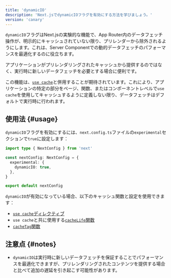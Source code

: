 ```yaml
---
title: 'dynamicIO'
description: 'Next.jsでdynamicIOフラグを有効にする方法を学びましょう。'
version: 'canary'
---
```


`dynamicIO`フラグはNext.jsの実験的な機能で、App Router内のデータフェッチ操作が、明示的にキャッシュされていない限り、プリレンダーから除外されるようにします。これは、Server Componentでの動的データフェッチのパフォーマンスを最適化するのに役立ちます。

アプリケーションがプリレンダリングされたキャッシュから提供するのではなく、実行時に新しいデータフェッチを必要とする場合に便利です。

この機能は、[`use cache`](/docs/app/api-reference/directives/use-cache)と併用することが期待されています。これにより、アプリケーションの特定の部分をページ、関数、またはコンポーネントレベルで`use cache`を使用してキャッシュするように定義しない限り、データフェッチはデフォルトで実行時に行われます。

## 使用法 {#usage}

`dynamicIO`フラグを有効にするには、`next.config.ts`ファイルの`experimental`セクションで`true`に設定します：

```ts title="next.config.ts"
import type { NextConfig } from 'next'

const nextConfig: NextConfig = {
  experimental: {
    dynamicIO: true,
  },
}

export default nextConfig
```

`dynamicIO`が有効になっている場合、以下のキャッシュ関数と設定を使用できます：

- [`use cache`ディレクティブ](/docs/app/api-reference/directives/use-cache)
- `use cache`と共に使用する[`cacheLife`関数](/docs/app/api-reference/config/next-config-js/cacheLife)
- [`cacheTag`関数](/docs/app/api-reference/functions/cacheTag)

## 注意点 {#notes}

- `dynamicIO`は実行時に新しいデータフェッチを保証することでパフォーマンスを最適化できますが、プリレンダリングされたコンテンツを提供する場合と比べて追加の遅延を引き起こす可能性があります。
